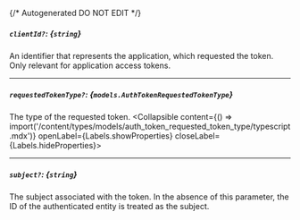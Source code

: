 {/* Autogenerated DO NOT EDIT  */}

##### `clientId?`: *{`string`}*
An identifier that represents the application, which requested the
token. Only relevant for application access tokens.


---
##### `requestedTokenType?`: *{`models.AuthTokenRequestedTokenType`}*
The type of the requested token.
<Collapsible content={() => import('/content/types/models/auth_token_requested_token_type/typescript.mdx')} openLabel={Labels.showProperties} closeLabel={Labels.hideProperties}>
</Collapsible>

---
##### `subject?`: *{`string`}*
The subject associated with the token. In the absence of this
parameter, the ID of the authenticated entity is treated as the
subject.




